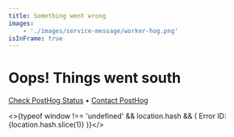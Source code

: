 ```yaml
---
title: Something went wrong
images:
    - './images/service-message/worker-hog.png'
isInFrame: true
---
```




<div className="block mb-8 -mt-8 mx-auto" style={{ maxWidth: '370px' }}>
  <GatsbyImage image={getImage(props.images[0])} alt="Worker hog" />
</div>

<h1 className="text-center px-2 md:px-8 text-3xl md:text-5xl xl:text-6xl relative">
  <span className='text-red'>Oops!</span> Things went south
</h1>

<Hero subtitle="Our hedgehog wasn't able to handle this request. We're on it." />

<p className='text-center -mt-4'>
    <a href="https://status.posthog.com/">Check PostHog Status</a>
    <span className="mx-2">•</span>
    <a href={
        'mailto:support@posthog.com?subject=Encountered server error'
        + ((typeof window !== 'undefined' && location.hash) ? ` (ID ${location.hash.slice(1)})` : '')
    }>Contact PostHog</a>
</p>

<>{typeof window !== 'undefined' && location.hash && (
    <span className="absolute bottom-4 left-1/2 -translate-x-1/2 font-semibold text-sm text-center opacity-50">
        Error ID: {location.hash.slice(1)}
    </span>
)}</>
